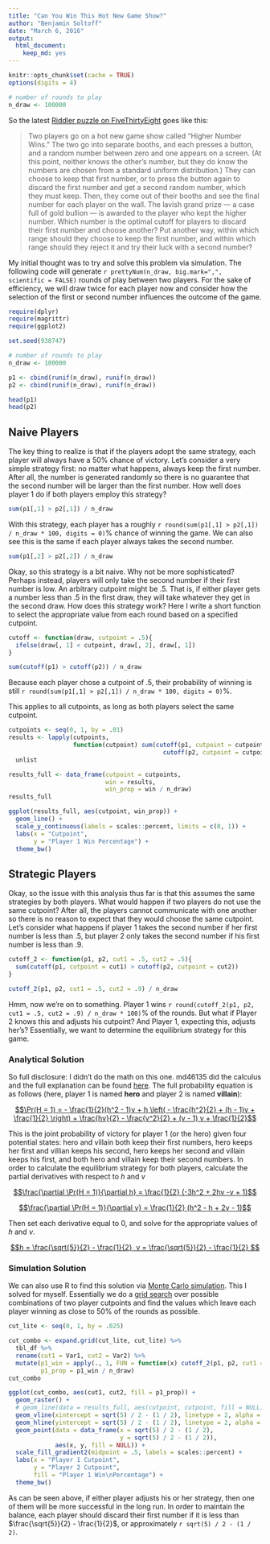 ```yaml
---
title: "Can You Win This Hot New Game Show?"
author: "Benjamin Soltoff"
date: "March 6, 2016"
output: 
  html_document: 
    keep_md: yes
---
```


```r
knitr::opts_chunk$set(cache = TRUE)
options(digits = 4)
```

```r
# number of rounds to play
n_draw <- 100000
```

So the latest [Riddler puzzle on FiveThirtyEight](http://fivethirtyeight.com/features/can-you-win-this-hot-new-game-show/) goes like this:

> Two players go on a hot new game show called “Higher Number Wins.” The two go into separate booths, and each presses a button, and a random number between zero and one appears on a screen. (At this point, neither knows the other’s number, but they do know the numbers are chosen from a standard uniform distribution.) They can choose to keep that first number, or to press the button again to discard the first number and get a second random number, which they must keep. Then, they come out of their booths and see the final number for each player on the wall. The lavish grand prize — a case full of gold bullion — is awarded to the player who kept the higher number. Which number is the optimal cutoff for players to discard their first number and choose another? Put another way, within which range should they choose to keep the first number, and within which range should they reject it and try their luck with a second number?

My initial thought was to try and solve this problem via simulation. The following code will generate `r prettyNum(n_draw, big.mark=",", scientific = FALSE)` rounds of play between two players. For the sake of efficiency, we will draw twice for each player now and consider how the selection of the first or second number influences the outcome of the game.

```r
require(dplyr)
require(magrittr)
require(ggplot2)

set.seed(938747)

# number of rounds to play
n_draw <- 100000
```

```r
p1 <- cbind(runif(n_draw), runif(n_draw))
p2 <- cbind(runif(n_draw), runif(n_draw))

head(p1)
head(p2)
```

## Naive Players

The key thing to realize is that if the players adopt the same strategy, each player will always have a 50% chance of victory. Let's consider a very simple strategy first: no matter what happens, always keep the first number. After all, the number is generated randomly so there is no guarantee that the second number will be larger than the first number. How well does player 1 do if both players employ this strategy?

```r
sum(p1[,1] > p2[,1]) / n_draw
```

With this strategy, each player has a roughly `r round(sum(p1[,1] > p2[,1]) / n_draw * 100, digits = 0)`% chance of winning the game. We can also see this is the same if each player always takes the second number.

```r
sum(p1[,2] > p2[,2]) / n_draw
```

Okay, so this strategy is a bit naive. Why not be more sophisticated? Perhaps instead, players will only take the second number if their first number is low. An arbitrary cutpoint might be $.5$. That is, if either player gets a number less than $.5$ in the first draw, they will take whatever they get in the second draw. How does this strategy work? Here I write a short function to select the appropriate value from each round based on a specified cutpoint.

```r
cutoff <- function(draw, cutpoint = .5){
  ifelse(draw[, 1] < cutpoint, draw[, 2], draw[, 1])
}

sum(cutoff(p1) > cutoff(p2)) / n_draw
```

Because each player chose a cutpoint of $.5$, their probability of winning is still `r round(sum(p1[,1] > p2[,1]) / n_draw * 100, digits = 0)`%.

This applies to all cutpoints, as long as both players select the same cutpoint.

```r
cutpoints <- seq(0, 1, by = .01)
results <- lapply(cutpoints,
                  function(cutpoint) sum(cutoff(p1, cutpoint = cutpoint) >
                                           cutoff(p2, cutpoint = cutpoint))) %>%
  unlist

results_full <- data_frame(cutpoint = cutpoints,
                           win = results,
                           win_prop = win / n_draw)
results_full
```

```r
ggplot(results_full, aes(cutpoint, win_prop)) +
  geom_line() +
  scale_y_continuous(labels = scales::percent, limits = c(0, 1)) +
  labs(x = "Cutpoint",
       y = "Player 1 Win Percentage") +
  theme_bw()
```

## Strategic Players

Okay, so the issue with this analysis thus far is that this assumes the same strategies by both players. What would happen if two players do not use the same cutpoint? After all, the players cannot communicate with one another so there is no reason to expect that they would choose the same cutpoint. Let's consider what happens if player 1 takes the second number if her first number is less than $.5$, but player 2 only takes the second number if his first number is less than $.9$.

```r
cutoff_2 <- function(p1, p2, cut1 = .5, cut2 = .5){
  sum(cutoff(p1, cutpoint = cut1) > cutoff(p2, cutpoint = cut2))
}

cutoff_2(p1, p2, cut1 = .5, cut2 = .9) / n_draw
```

Hmm, now we're on to something. Player 1 wins `r round(cutoff_2(p1, p2, cut1 = .5, cut2 = .9) / n_draw * 100)`% of the rounds. But what if Player 2 knows this and adjusts his cutpoint? And Player 1, expecting this, adjusts her's? Essentially, we want to determine the equilibrium strategy for this game.

### Analytical Solution

So full disclosure: I didn't do the math on this one. md46135 did the calculus and the full explanation can be found [here](http://forumserver.twoplustwo.com/25/probability/riddler-1594214/#post49516577). The full probability equation is as follows (here, player 1 is named **hero** and player 2 is named **villain**):

[$$\Pr(H = 1) = - \frac{1}{2}(h^2 - 1)v + h \left( - \frac{h^2}{2} + (h - 1)v + \frac{1}{2} \right) + \frac{hv}{2} - \frac{v^2}{2} + (v - 1) v + \frac{1}{2}$$](https://www.wolframalpha.com/input/?i=(h*v)%2F2+%2B+v*(v+-+1)+-+v%5E2%2F2+%2B+h*(v*(h+-+1)+-+h%5E2%2F2+%2B+1%2F2)+-+(v*(h%5E2+-+1))%2F2+%2B+1%2F2)

This is the joint probability of victory for player 1 (or the hero) given four potential states: hero and villain both keep their first numbers, hero keeps her first and villian keeps his second, hero keeps her second and villain keeps his first, and both hero and villain keep their second numbers. In order to calculate the equilibrium strategy for both players, calculate the partial derivatives with respect to $h$ and $v$

[$$\frac{\partial \Pr(H = 1)}{\partial h} = \frac{1}{2} (-3h^2 + 2hv -v + 1)$$](https://www.wolframalpha.com/input/?i=(h*v)%2F2+%2B+v*(v+-+1)+-+v%5E2%2F2+%2B+h*(v*(h+-+1)+-+h%5E2%2F2+%2B+1%2F2)+-+(v*(h%5E2+-+1))%2F2+%2B+1%2F2+partial+derivative+with+respect+to+h)

[$$\frac{\partial \Pr(H = 1)}{\partial v} = \frac{1}{2} (h^2 - h + 2v - 1)$$](https://www.wolframalpha.com/input/?i=(h*v)%2F2+%2B+v*(v+-+1)+-+v%5E2%2F2+%2B+h*(v*(h+-+1)+-+h%5E2%2F2+%2B+1%2F2)+-+(v*(h%5E2+-+1))%2F2+%2B+1%2F2+partial+derivative+with+respect+to+v)

Then set each derivative equal to 0, and solve for the appropriate values of $h$ and $v$.

[$$h = \frac{\sqrt{5}}{2} - \frac{1}{2}, v = \frac{\sqrt{5}}{2} - \frac{1}{2} $$](https://www.wolframalpha.com/input/?i=v%2F2+-+h*v+-+h*(h+-+v)+%2B+v*(h+-+1)+-+h%5E2%2F2+%2B+1%2F2%3D0,++h%2F2+%2B+v+%2B+h*(h+-+1)+-+h%5E2%2F2+-+1%2F2%3D0)

### Simulation Solution

We can also use R to find this solution via [Monte Carlo simulation](https://en.wikipedia.org/wiki/Monte_Carlo_method). This I solved for myself. Essentially we do a [grid search](https://en.wikipedia.org/wiki/Hyperparameter_optimization#Grid_search) over possible combinations of two player cutpoints and find the values which leave each player winning as close to 50% of the rounds as possible.

```r
cut_lite <- seq(0, 1, by = .025)

cut_combo <- expand.grid(cut_lite, cut_lite) %>%
  tbl_df %>%
  rename(cut1 = Var1, cut2 = Var2) %>%
  mutate(p1_win = apply(., 1, FUN = function(x) cutoff_2(p1, p2, cut1 = x[1], cut2 = x[2])),
         p1_prop = p1_win / n_draw)
cut_combo
```

```r
ggplot(cut_combo, aes(cut1, cut2, fill = p1_prop)) +
  geom_raster() +
  # geom_line(data = results_full, aes(cutpoint, cutpoint, fill = NULL)) +
  geom_vline(xintercept = sqrt(5) / 2 - (1 / 2), linetype = 2, alpha = .5) +
  geom_hline(yintercept = sqrt(5) / 2 - (1 / 2), linetype = 2, alpha = .5) +
  geom_point(data = data_frame(x = sqrt(5) / 2 - (1 / 2),
                               y = sqrt(5) / 2 - (1 / 2)),
             aes(x, y, fill = NULL)) +
  scale_fill_gradient2(midpoint = .5, labels = scales::percent) +
  labs(x = "Player 1 Cutpoint",
       y = "Player 2 Cutpoint",
       fill = "Player 1 Win\nPercentage") +
  theme_bw()
```

As can be seen above, if either player adjusts his or her strategy, then one of them will be more successful in the long run. In order to maintain the balance, each player should discard their first number if it is less than $\frac{\sqrt{5}}{2} - \frac{1}{2}$, or approximately `r sqrt(5) / 2 - (1 / 2)`.





